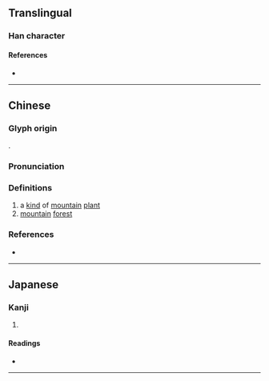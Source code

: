 {{character info}}
==Translingual==

===Han character===
{{Han char|rn=75|rad=木|as=15|sn=19|four=|canj=DYPP|ids=⿰木慮}}

====References====
* {{Han ref|kx=0560.120|dkj=15805|dj=0949.150|hdz=21313.090|uh=6AD6|ud=27350}}

----

==Chinese==
{{zh-forms}}
===Glyph origin===
{{Han etyl}}
{{Han compound|木|慮|ls=psc|c1=s|c2=p|t1=tree}}.
===Pronunciation===
{{zh-pron
|m=lǜ
|c=leoi6
|mc=y
|oc=y
}}

===Definitions===
{{zh-hanzi}}

# a [[kind]] of [[mountain]] [[plant]]
# [[mountain]] [[forest]]

===References===
* {{R:yue:Hanzi}}

----

==Japanese==

===Kanji===
{{ja-kanji|grade=|rs=木15}}

# {{rfdef|ja|sort=木15}}

====Readings====
* {{ja-readings|on=[[りょ]] (ryo), [[ろ]] (ro)|kun=[[ふざ]] (fuza)}}

----